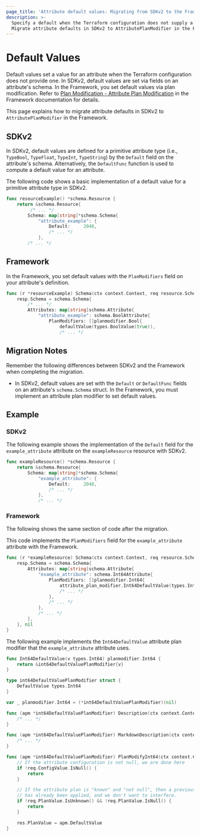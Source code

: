 ```yaml
---
page_title: 'Attribute default values: Migrating from SDKv2 to the Framework'
description: >-
  Specify a default when the Terraform configuration does not supply a value for attributes.
  Migrate attribute defaults in SDKv2 to AttributePlanModifier in the Framework.
---
```


# Default Values

Default values set a value for an attribute when the Terraform configuration does not provide one. In SDKv2, default
values are set via fields on an attribute's schema. In the Framework, you set default values via plan modification.
Refer to
[Plan Modification - Attribute Plan Modification](/terraform/plugin/framework/resources/plan-modification#attribute-plan-modification)
in the Framework documentation for details.

This page explains how to migrate attribute defaults in SDKv2 to `AttributePlanModifier` in the Framework.

## SDKv2

In SDKv2, default values are defined for a primitive attribute type (i.e., `TypeBool`, `TypeFloat`, `TypeInt`,
`TypeString`) by the `Default` field on the attribute's schema. Alternatively, the `DefaultFunc` function is used to
compute a default value for an attribute.

The following code shows a basic implementation of a default value for a primitive attribute type in SDKv2.

```go
func resourceExample() *schema.Resource {
    return &schema.Resource{
         /* ... */
        Schema: map[string]*schema.Schema{
            "attribute_example": {
                Default:     2048,
                /* ... */
            },
        /* ... */
```

## Framework

In the Framework, you set default values with the `PlanModifiers` field on your attribute's definition.

```go
func (r *resourceExample) Schema(ctx context.Context, req resource.SchemaRequest, resp *resource.SchemaResponse) {
    resp.Schema = schema.Schema{
        /* ... */
        Attributes: map[string]schema.Attribute{
            "attribute_example": schema.BoolAttribute{
                PlanModifiers: []planmodifier.Bool{
                    defaultValue(types.BoolValue(true)),
                    /* ... */
```

## Migration Notes

Remember the following differences between SDKv2 and the Framework when completing the migration.

- In SDKv2, default values are set with the `Default` or `DefaultFunc` fields on an attribute's `schema.Schema` struct.
In the Framework, you must implement an attribute plan modifier to set default values.

## Example

### SDKv2

The following example shows the implementation of the `Default` field for the
`example_attribute` attribute on the `exampleResource` resource with SDKv2.

```go
func exampleResource() *schema.Resource {
    return &schema.Resource{
        Schema: map[string]*schema.Schema{
            "example_attribute": {
                Default:     2048,
                /* ... */
            },
            /* ... */
```

### Framework

The following shows the same section of code after the migration.

This code implements the `PlanModifiers` field for the `example_attribute` attribute with the Framework.

```go
func (r *exampleResource) Schema(ctx context.Context, req resource.SchemaRequest, resp *resource.SchemaResponse) {
    resp.Schema = schema.Schema{
        Attributes: map[string]schema.Attribute{
            "example_attribute": schema.Int64Attribute{
                PlanModifiers: []planmodifier.Int64{
                    attribute_plan_modifier.Int64DefaultValue(types.Int64Value(2048)),
                    /* ... */
                },
                /* ... */
            },
            /* ... */
        },
    }, nil
}
```

The following example implements the `Int64DefaultValue` attribute plan modifier
that the `example_attribute` attribute uses.

```go
func Int64DefaultValue(v types.Int64) planmodifier.Int64 {
    return &int64DefaultValuePlanModifier{v}
}

type int64DefaultValuePlanModifier struct {
    DefaultValue types.Int64
}

var _ planmodifier.Int64 = (*int64DefaultValuePlanModifier)(nil)

func (apm *int64DefaultValuePlanModifier) Description(ctx context.Context) string {
    /* ... */
}

func (apm *int64DefaultValuePlanModifier) MarkdownDescription(ctx context.Context) string {
    /* ... */
}

func (apm *int64DefaultValuePlanModifier) PlanModifyInt64(ctx context.Context, req planmodifier.Int64Request, res *planmodifier.Int64Response) {
    // If the attribute configuration is not null, we are done here
    if !req.ConfigValue.IsNull() {
        return
    }

    // If the attribute plan is "known" and "not null", then a previous plan modifier in the sequence
    // has already been applied, and we don't want to interfere.
    if !req.PlanValue.IsUnknown() && !req.PlanValue.IsNull() {
        return
    }

    res.PlanValue = apm.DefaultValue
}
```
